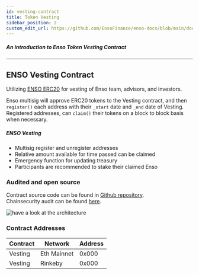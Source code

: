 ```yaml
---
id: vesting-contract
title: Token Vesting
sidebar_position: 2
custom_edit_url: https://github.com/EnsoFinance/enso-docs/blob/main/docs/smart-contracts/token/token-vesting.mdx
---
```



##### An introduction to Enso Token Vesting Contract
---

## ENSO Vesting Contract

Utilizing [ENSO ERC20](https://github.com/EnsoFinance/enso-docs/blob/main/docs/smart-contracts/token/token-contract.mdx) for vesting of Enso team, advisors, and investors. 

Enso multisig will approve ERC20 tokens to the Vesting contract, and then `register()` each address with their `_start` date and `_end` date of Vesting.  Registered addresses, can `claim()` their tokens on a block to block basis when necessary. 



##### ENSO Vesting
- Multisig register and unregister addresses
- Relative amount available for time passed can be claimed
- Emergency function for updating treasury 
- Participants are recommended to stake their claimed Enso


### Audited and open source

Contract source code can be found in [Github repository](https://github.com/EnsoFinance/token-vesting).   
Chainsecurity audit can be found [here](https://github.com/EnsoFinance/token-vesting/blob/main/audits/ChainSecurity_EnsoLabs_Enso_Vesting_audit.pdf).  

![have a look at the architecture](https://raw.githubusercontent.com/EnsoFinance/token-vesting/main/architecture/architecture.png?token=AR3VNP2WDCUIFRYTZVU4QVDBS7FSO)




### Contract Addresses

| **Contract** | **Network**    | **Address**                                |
| ------------ | -------------- | ------------------------------------------ |
| Vesting        | Eth Mainnet    | 0x000 |
| Vesting        | Rinkeby        | 0x000 |